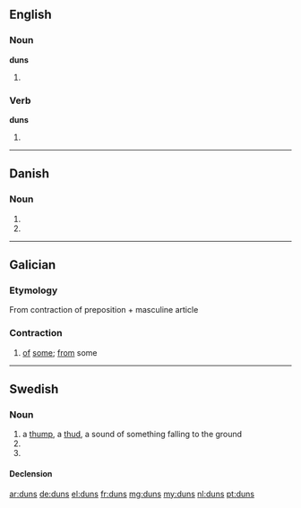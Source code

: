 ==English==

===Noun===
'''duns'''

# {{plural of|dun}}

===Verb===
'''duns'''

# {{third-person singular of|dun}}

----

==Danish==

===Noun===
{{head|da|noun form|g=n}}

# {{form of|genitive singular indefinite|dun|lang=da}}
# {{form of|genitive plural indefinite|dun|lang=da}}

----

==Galician==

===Etymology===
From contraction of preposition {{term|de||of|lang=gl}} + masculine article {{term|uns||some|lang=gl}}

===Contraction===
{{head|gl|contraction|g=m|g2=p|masculine singular|dun|feminine singular|dunha|feminine plural|dunhas}}

# [[of]] [[some]]; [[from]] some

----

==Swedish==

===Noun===
{{sv-noun|g=c}}

# a [[thump]], a [[thud]], a sound of something falling to the ground
# {{sv-noun-form-indef-gen|dun}}
# {{sv-noun-form-indef-gen-pl|dun}}

====Declension====
{{sv-noun-reg-ar|genitive=}}

[[ar:duns]]
[[de:duns]]
[[el:duns]]
[[fr:duns]]
[[mg:duns]]
[[my:duns]]
[[nl:duns]]
[[pt:duns]]